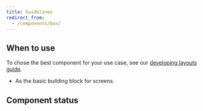 ```yaml
---
title: Guidelines
redirect_from:
  - /components/box/
---
```


## When to use

To chose the best component for your use case,
see our [developing layouts guide](/development//guides/developing-layouts/).

- As the basic building block for screens.

## Component status

<ComponentStatus component="Box" />
